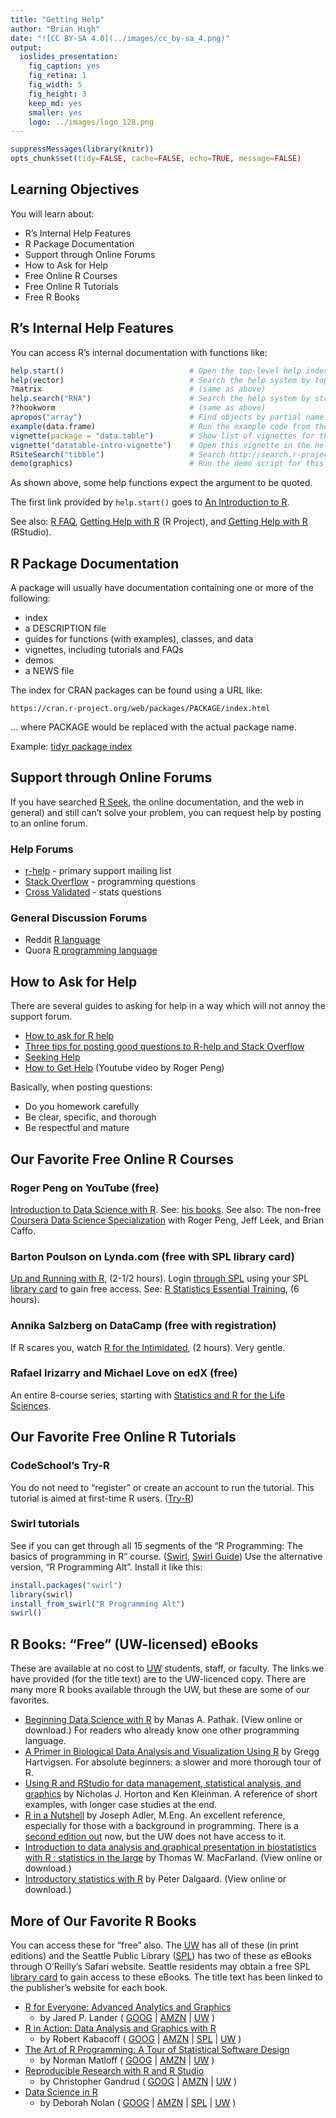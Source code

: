 ```yaml
---
title: "Getting Help"
author: "Brian High"
date: "![CC BY-SA 4.0](../images/cc_by-sa_4.png)"
output:
  ioslides_presentation:
    fig_caption: yes
    fig_retina: 1
    fig_width: 5
    fig_height: 3
    keep_md: yes
    smaller: yes
    logo: ../images/logo_128.png
---
```


```r
suppressMessages(library(knitr))
opts_chunk$set(tidy=FALSE, cache=FALSE, echo=TRUE, message=FALSE)
```

## Learning Objectives

You will learn about:

* R's Internal Help Features
* R Package Documentation
* Support through Online Forums
* How to Ask for Help
* Free Online R Courses
* Free Online R Tutorials
* Free R Books

## R's Internal Help Features

You can access R's internal documentation with functions like:

```r
help.start()                            # Open the top-level help index
help(vector)                            # Search the help system by topic
?matrix                                 # (same as above)
help.search("RNA")                      # Search the help system by string
??hookworm                              # (same as above)
apropos("array")                        # Find objects by partial name
example(data.frame)                     # Run the example code from the package
vignette(package = "data.table")        # Show list of vignettes for this package
vignette("datatable-intro-vignette")    # Open this vignette in the help viewer
RSiteSearch("tibble")                   # Search http://search.r-project.org
demo(graphics)                          # Run the demo script for this package
```

As shown above, some help functions expect the argument to be quoted.

The first link provided by `help.start()` goes to [An Introduction to R](https://cran.r-project.org/doc/manuals/r-release/R-intro.html). 

See also: [R FAQ](https://cran.r-project.org/doc/FAQ/R-FAQ.html), 
[Getting Help with R](https://www.r-project.org/help.html) (R Project), 
and [Getting Help with R](https://support.rstudio.com/hc/en-us/articles/200552336-Getting-Help-with-R) (RStudio).

## R Package Documentation

A package will usually have documentation containing one or more of the following:

* index
* a DESCRIPTION file
* guides for functions (with examples), classes, and data
* vignettes, including tutorials and FAQs
* demos
* a NEWS file

The index for CRAN packages can be found using a URL like:

```
https://cran.r-project.org/web/packages/PACKAGE/index.html
```

... where PACKAGE would be replaced with the actual package name.

Example: [tidyr package index](https://cran.r-project.org/web/packages/tidyr/index.html)

## Support through Online Forums

If you have searched [R Seek](http://rseek.org/), the online documentation, and 
the web in general) and still can't solve your problem, you can request help by 
posting to an online forum.

### Help Forums

* [r-help](https://stat.ethz.ch/mailman/listinfo/r-help) - primary support mailing list
* [Stack Overflow](http://stackoverflow.com/questions/tagged/r) - programming questions
* [Cross Validated](http://stats.stackexchange.com/questions/tagged/r) - stats questions

### General Discussion Forums

* Reddit [R language](https://www.reddit.com/r/Rlanguage/)
* Quora [R programming language](https://www.quora.com/topic/R-programming-language)

## How to Ask for Help

There are several guides to asking for help in a way which will not annoy the
support forum.

* [How to ask for R help](http://blog.revolutionanalytics.com/2014/01/how-to-ask-for-r-help.html)
* [Three tips for posting good questions to R-help and Stack Overflow](https://www.r-bloggers.com/three-tips-for-posting-good-questions-to-r-help-and-stack-overflow/)
* [Seeking Help](http://r-bio.github.io/seeking-help/)
* [How to Get Help](https://www.youtube.com/watch?v=ZFaWxxzouCY) (Youtube video by Roger Peng)

Basically, when posting questions:

* Do you homework carefully
* Be clear, specific, and thorough
* Be respectful and mature

## Our Favorite Free Online R Courses

### Roger Peng on YouTube (free)

[Introduction to Data Science with R](https://www.youtube.com/watch?v=EiKxy5IecUw&list=PLycnP7USbo1XGmTeFAAzr79e8V7zr7Ccx). See: [his books](https://leanpub.com/u/rdpeng). See also: The non-free [Coursera Data Science Specialization](https://www.coursera.org/specializations/jhu-data-science) with Roger Peng, Jeff Leek, and Brian Caffo.

### Barton Poulson on Lynda.com (free with SPL library card)

[Up and Running with R](http://www.lynda.com/R-tutorials/Up-Running-R/120612-2.html), (2-1/2 hours). Login [through SPL](https://ezproxy.spl.org/login?url=http://lynda.com/portal/sip?org=spl.org) using your SPL [library card](http://www.spl.org/using-the-library/get-started/get-a-library-card) to gain free access. See: [R Statistics Essential Training](https://www.lynda.com/R-tutorials/R-Statistics-Essential-Training/142447-2.html), (6 hours). 

### Annika Salzberg on DataCamp (free with registration)

If R scares you, watch [R for the Intimidated](https://www.datacamp.com/courses/r-for-the-intimidated), (2 hours). Very gentle.

### Rafael Irizarry and Michael Love on edX (free)

An entire 8-course series, starting with [Statistics and R for the Life Sciences](https://www.edx.org/course/statistics-r-life-sciences-harvardx-ph525-1x).

## Our Favorite Free Online R Tutorials

### CodeSchool's Try-R

You do not need to "register" or create an account to run the tutorial. This tutorial is aimed at first-time R users. ([Try-R](http://tryr.codeschool.com/))

### Swirl tutorials

See if you can get through all 15 segments of the "R Programming: The basics of programming in R" course. ([Swirl](http://swirlstats.com/students.html),
[Swirl Guide](https://github.com/ClaudiaBrauer/A-very-short-introduction-to-R/blob/master/documents/Using%20swirl%20to%20practise%20R.pdf)) Use the alternative version, "R Programming Alt". Install it like this:

```r
install.packages("swirl")
library(swirl)
install_from_swirl("R Programming Alt")
swirl()
```

## R Books: "Free" (UW-licensed) eBooks

These are available at no cost to [UW](https://www.lib.washington.edu/) students, 
staff, or faculty. The links we have provided (for the title text) are to the 
UW-licenced copy. There are many more R books available through the UW, but these
are some of our favorites.

- [Beginning Data Science with R](http://alliance-primo.hosted.exlibrisgroup.com/UW:all:CP71215329450001451) by Manas A. Pathak. (View online or download.) For readers who already know one other programming language.
- [A Primer in Biological Data Analysis and Visualization Using R](http://alliance-primo.hosted.exlibrisgroup.com/UW:all:CP71204319410001451) by Gregg Hartvigsen. For absolute beginners: a slower and more thorough tour of R.
- [Using R and RStudio for data management, statistical analysis, and graphics](http://alliance-primo.hosted.exlibrisgroup.com/UW:all:CP71226299210001451)  by Nicholas J. Horton and Ken Kleinman. A reference of short examples, with longer case studies at the end.
- [R in a Nutshell](http://alliance-primo.hosted.exlibrisgroup.com/UW:all:CP71155074480001451) by Joseph Adler, M.Eng. An excellent reference, especially for those with a background in programming. There is a [second edition out](http://shop.oreilly.com/product/0636920022008.do) now, but the UW does not have access to it.
- [Introduction to data analysis and graphical presentation in biostatistics with R : statistics in the large](http://alliance-primo.hosted.exlibrisgroup.com/UW:all:CP71197447610001451) by Thomas W. MacFarland. (View online or download.)
- [Introductory statistics with R](http://alliance-primo.hosted.exlibrisgroup.com/UW:all:CP71130982630001451) by Peter Dalgaard. (View online or download.)

## More of Our Favorite R Books

You can access these for "free" also. The [UW](https://www.lib.washington.edu/) has all of these (in print editions) and the Seattle Public Library ([SPL](http://www.spl.org/))
has two of these as eBooks through O'Reilly's Safari website. Seattle residents
may obtain a free SPL [library card](http://www.spl.org/using-the-library/get-started/get-a-library-card) to gain access to these eBooks. The title text
has been linked to the publisher's website for each book.

* [R for Everyone: Advanced Analytics and Graphics](http://www.jaredlander.com/r-for-everyone/)
    - by Jared P. Lander ( [GOOG](https://www.google.com/search?tbo=p&tbm=bks&q=intitle:%22R+for+Everyone%3A+Advanced+Analytics+and+Graphics%22&num=10&gws_rd=ssl) | [AMZN](http://www.amazon.com/dp/0321888030/?tag=5308-0610-7646) | [UW](http://alliance-primo.hosted.exlibrisgroup.com/primo_library/libweb/action/search.do?fn=search&ct=search&vid=UW&vl%28753972432UI0%29=title&vl%281UIStartWith0%29=starts+with&vl%28freeText0%29=%22R+for+Everyone%3A+Advanced+Analytics+and+Graphics%22&Submit=Search) )
* [R in Action: Data Analysis and Graphics with R](https://www.manning.com/books/r-in-action-second-edition) 
    - by Robert Kabacoff ( [GOOG](https://www.google.com/search?tbo=p&tbm=bks&q=intitle:%22R+in+Action%3A+Data+Analysis+and+Graphics+with+R%22&num=10&gws_rd=ssl) | [AMZN](http://www.amazon.com/dp/1617291382/?tag=5308-0610-7646) | [SPL](https://seattle.bibliocommons.com/search?t=title&search_category=title&q=%22R+in+Action%3A+Data+Analysis+and+Graphics+with+R%22&commit=Search) | [UW](http://alliance-primo.hosted.exlibrisgroup.com/primo_library/libweb/action/search.do?fn=search&ct=search&vid=UW&vl%28753972432UI0%29=title&vl%281UIStartWith0%29=starts+with&vl%28freeText0%29=%22R+in+Action%3A+Data+Analysis+and+Graphics+with+R%22&Submit=Search) )
* [The Art of R Programming: A Tour of Statistical Software Design](https://www.nostarch.com/artofr.htm) 
    - by Norman Matloff ( [GOOG](https://www.google.com/search?tbo=p&tbm=bks&q=intitle:%22The+Art+of+R+Programming%3A+A+Tour+of+Statistical+Software+Design%22&num=10&gws_rd=ssl) | [AMZN](http://www.amazon.com/dp/1593273843/?tag=5308-0610-7646) | [UW](http://alliance-primo.hosted.exlibrisgroup.com/primo_library/libweb/action/search.do?fn=search&ct=search&vid=UW&vl%28753972432UI0%29=title&vl%281UIStartWith0%29=starts+with&vl%28freeText0%29=%22The+Art+of+R+Programming%3A+A+Tour+of+Statistical+Software+Design%22&Submit=Search) )
* [Reproducible Research with R and R Studio](https://www.crcpress.com/Reproducible-Research-with-R-and-R-Studio-Second-Edition/Gandrud/p/book/9781498715379)
    - by Christopher Gandrud ( [GOOG](https://www.google.com/search?tbo=p&tbm=bks&q=intitle:%22Reproducible+Research+with+R+and+R+Studio%22&num=10&gws_rd=ssl) | [AMZN](http://www.amazon.com/dp/1466572841/?tag=5308-0610-7646) | [UW](http://alliance-primo.hosted.exlibrisgroup.com/primo_library/libweb/action/search.do?fn=search&ct=search&vid=UW&vl%28753972432UI0%29=title&vl%281UIStartWith0%29=starts+with&vl%28freeText0%29=%22Reproducible+Research+with+R+and+R+Studio%22&Submit=Search) )
* [Data Science in R](https://www.crcpress.com/Data-Science-in-R-A-Case-Studies-Approach-to-Computational-Reasoning-and/Nolan-Lang/p/book/9781482234817)
    - by Deborah Nolan ( [GOOG](https://www.google.com/search?tbo=p&tbm=bks&q=intitle:%22Data+Science+in+R%3A+A+Case+Studies+Approach+to+Computational+Reasoning+and+Problem+Solving%22&num=10&gws_rd=ssl) | [AMZN](http://www.amazon.com/dp/1482234815/?tag=5308-0610-7646) | [SPL](https://seattle.bibliocommons.com/search?t=title&search_category=title&q=%22Data+Science+in+R%3A+A+Case+Studies+Approach+to+Computational+Reasoning+and+Problem+Solving%22&commit=Search) | [UW](http://alliance-primo.hosted.exlibrisgroup.com/primo_library/libweb/action/search.do?fn=search&ct=search&vid=UW&vl%28753972432UI0%29=title&vl%281UIStartWith0%29=starts+with&vl%28freeText0%29=%22Data+Science+in+R%3A+A+Case+Studies+Approach+to+Computational+Reasoning+and+Problem+Solving%22&Submit=Search) )